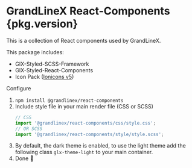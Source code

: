 
<Meta title="Introduction" />

<style>
  {`
    .subheading {
      --mediumdark: '#999999';
      font-weight: 700;
      font-size: 13px;
      color: #999;
      letter-spacing: 6px;
      line-height: 24px;
      text-transform: uppercase;
      margin-bottom: 12px;
      margin-top: 40px;
    }


    .tip {
      display: inline-block;
      border-radius: 1em;
      font-size: 11px;
      line-height: 12px;
      font-weight: 700;
      background: #E7FDD8;
      color: #66BF3C;
      padding: 4px 12px;
      margin-right: 10px;
      vertical-align: top;
    }

    .tip-wrapper {
      font-size: 13px;
      line-height: 20px;
      margin-top: 40px;
      margin-bottom: 40px;
    }

    .tip-wrapper code {
      font-size: 12px;
      display: inline-block;
    }
  `}
</style>

<h1> GrandLineX React-Components <span>{pkg.version}</span></h1>

This is a collection of React components used by GrandLineX.


<div className="subheading">This package includes:</div>

- GlX-Styled-SCSS-Framework
- GlX-Styled-React-Components
- Icon Pack ([Ionicons v5](https://ionic.io/ionicons))


<div className="subheading">Configure</div>


1. `npm install @grandlinex/react-components`
2. Include style file in your main render file (CSS or SCSS)
    ```js
    // CSS
    import '@grandlinex/react-components/css/style.css';
    // OR SCSS
    import '@grandlinex/react-components/style/style.scss';
    ```
3. By default, the dark theme is enabled, to use the light theme add the following class `glx-theme-light` to your main container.
4. Done 🎉

